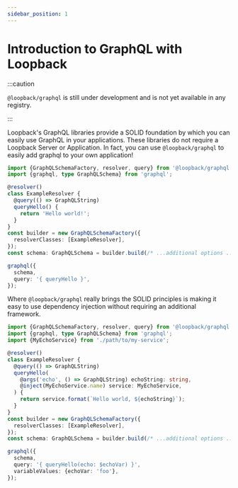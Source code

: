 ```yaml
---
sidebar_position: 1
---
```


# Introduction to GraphQL with Loopback

:::caution

`@loopback/graphql` is still under development and is not yet available in any registry.

:::

Loopback's GraphQL libraries provide a SOLID foundation by which you can easily use GraphQL in your applications. These libraries do not require a Loopback Server or Application. In fact, you can use `@loopback/graphql` to easily add graphql to your own application!

```ts
import {GraphQLSchemaFactory, resolver, query} from '@loopback/graphql';
import {graphql, type GraphQLSchema} from 'graphql';

@resolver()
class ExampleResolver {
  @query(() => GraphQLString)
  queryHello() {
    return 'Hello world!';
  }
}
const builder = new GraphQLSchemaFactory({
  resolverClasses: [ExampleResolver],
});
const schema: GraphQLSchema = builder.build(/* ...additional options ...*/);

graphql({
  schema,
  query: '{ queryHello }',
});
```

Where `@loopback/graphql` really brings the SOLID principles is making it easy to use dependency injection without requiring an additional framework.

```ts
import {GraphQLSchemaFactory, resolver, query} from '@loopback/graphql';
import {graphql, type GraphQLSchema} from 'graphql';
import {MyEchoService} from './path/to/my-service';

@resolver()
class ExampleResolver {
  @query(() => GraphQLString)
  queryHello(
    @args('echo', () => GraphQLString) echoString: string,
    @inject(MyEchoService.name) service: MyEchoService,
  ) {
    return service.format(`Hello world, ${echoString}`);
  }
}
const builder = new GraphQLSchemaFactory({
  resolverClasses: [ExampleResolver],
});
const schema: GraphQLSchema = builder.build(/* ...additional options ...*/);

graphql({
  schema,
  query: '{ queryHello(echo: $echoVar) }',
  variableValues: {echoVar: 'foo'},
});
```
